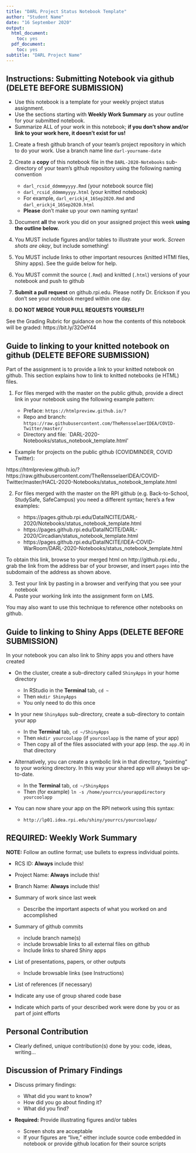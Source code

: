 ```yaml
---
title: "DARL Project Status Notebook Template"
author: "Student Name"
date: "16 September 2020"
output:
  html_document:
    toc: yes
  pdf_document:
    toc: yes
subtitle: "DARL Project Name"
---
```


## Instructions: Submitting Notebook via github (DELETE BEFORE SUBMISSION)

* Use this notebook is a template for your weekly project status assignment. 
* Use the sections starting with **Weekly Work Summary** as your outline for your submitted notebook.
* Summarize ALL of your work in this notebook; **if you don't show and/or link to your work here, it doesn't exist for us!**

1. Create a fresh github branch of your team's project repository in which to do your work. Use a branch name line `darl-yourname-date`

1. Create a **copy** of this notebook file in the `DARL-2020-Notebooks` sub-directory of your team's github repository using the following naming convention

   * `darl_rcsid_ddmmmyyyy.Rmd` (your notebook source file) 
   * `darl_rcsid_ddmmmyyyy.html` (your knitted notebook)
   * For example, `darl_erickj4_16Sep2020.Rmd` and `darl_erickj4_16Sep2020.html`
   * **Please** don't make up your own naming syntax!

2. Document **all** the work you did on your assigned project this week **using the outline below.** 

3. You MUST include figures and/or tables to illustrate your work. *Screen shots are okay*, but include something!

4. You MUST include links to other important resources (knitted HTMl files, Shiny apps). See the guide below for help.

5. You MUST commit the source (`.Rmd`) and knitted (`.html`) versions of your notebook and push to github

6. **Submit a pull request** on github.rpi.edu. Please notify Dr. Erickson if you don't see your notebook merged within one day. 

7. **DO NOT MERGE YOUR PULL REQUESTS YOURSELF!!**

See the Grading Rubric for guidance on how the contents of this notebook will be graded: https://bit.ly/32OeY44

## Guide to linking to your knitted notebook on github (DELETE BEFORE SUBMISSION)

Part of the assignment is to provide a link to your knitted notebook on github. This section explains how to link to knitted notebooks (ie HTML) files.

1. For files merged with the master on the public github, provide a direct link in your notebook using the following example pattern:

    * Preface: `https://htmlpreview.github.io/? `
    * Repo and branch: `https://raw.githubusercontent.com/TheRensselaerIDEA/COVID-Twitter/master/ `
    * Directory and file: `DARL-2020-Notebooks/status_notebook_template.html'

* Example for projects on the public github (COVIDMINDER, COVID Twitter):

https://htmlpreview.github.io/?https://raw.githubusercontent.com/TheRensselaerIDEA/COVID-Twitter/master/HACL-2020-Notebooks/status_notebook_template.html 

2. For files merged with the master on the RPI github (e.g. Back-to-School, StudySafe, SafeCampus) you need a different syntax; here's a few examples:

    * https://pages.github.rpi.edu/DataINCITE/DARL-2020/Notebooks/status_notebook_template.html
    * https://pages.github.rpi.edu/DataINCITE/DARL-2020/Circadian/status_notebook_template.html
    * https://pages.github.rpi.edu/DataINCITE/IDEA-COVID-WarRoom/DARL-2020-Notebooks/status_notebook_template.html
    
To obtain this link, browse to your merged html on http://github.rpi.edu , grab the link from the address bar of your browser, and insert `pages` into the subdomain of the address as shown above. 

3. Test your link by pasting in a browser and verifying that you see your notebook
4. Paste your working link into the assignment form on LMS. 

You may also want to use this technique to reference other notebooks on github. 

## Guide to linking to Shiny Apps (DELETE BEFORE SUBMISSION)

In your notebook you can also link to Shiny apps you and others have created

* On the cluster, create a sub-directory called `ShinyApps` in your home directory

    * In RStudio in the **Terminal** tab, `cd ~`
    * Then `mkdir ShinyApps`
    * You only need to do this once
    
* In your new `ShinyApps` sub-directory, create a sub-directory to contain your app

    * In the **Terminal** tab, `cd ~/ShinyApps` 
    * Then `mkdir yourcoolapp` (if `yourcoolapp` is the name of your app)
    * Then copy all of the files associated with your app (esp. the `app.R`) in that directory
    
* Alternatively, you can create a symbolic link in that directory, "pointing" to your working directory. In this way your shared app will always be up-to-date.

    * In the **Terminal** tab, `cd ~/ShinyApps` 
    * Then (for example) `ln -s /home/yourrcs/yourappdirectory yourcoolapp` 

* You can now share your app on the RPI network using this syntax:

    * `http://lp01.idea.rpi.edu/shiny/yourrcs/yourcoolapp/` 

## REQUIRED: Weekly Work Summary	

**NOTE:** Follow an outline format; use bullets to express individual points. 

* RCS ID: **Always** include this!
* Project Name: **Always** include this!
* Branch Name: **Always** include this!
* Summary of work since last week 

    * Describe the important aspects of what you worked on and accomplished
    
* Summary of github commits 

    * include branch name(s)
    * include browsable links to all external files on github
    * Include links to shared Shiny apps
    
* List of presentations,  papers, or other outputs

    * Include browsable links (see Instructions)
    
* List of references (if necessary) 
* Indicate any use of group shared code base
* Indicate which parts of your described work were done by you or as part of joint efforts

## Personal Contribution	

* Clearly defined, unique contribution(s) done by you: code, ideas, writing...

## Discussion of Primary Findings 	

* Discuss primary findings: 

    * What did you want to know? 
    * How did you go about finding it? 
    * What did you find?
	
* **Required:** Provide illustrating figures and/or tables

    * Screen shots are acceptable 
    * If your figures are "live," either include source code embedded in notebook or provide github location for their source scripts

